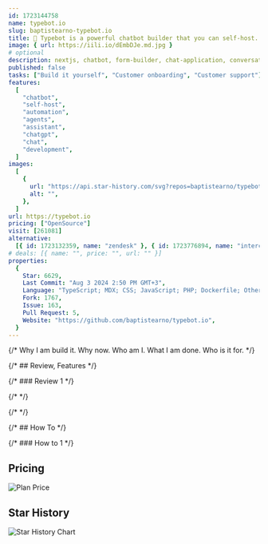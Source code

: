 ```yaml
---
id: 1723144758
name: typebot.io
slug: baptistearno-typebot.io
title: 💬 Typebot is a powerful chatbot builder that you can self-host.
image: { url: https://iili.io/dEmbDJe.md.jpg }
# optional
description: nextjs, chatbot, form-builder, chat-application, conversational-bots, tailwindcss,  ,
published: false
tasks: ["Build it yourself", "Customer onboarding", "Customer support"]
features:
  [
    "chatbot",
    "self-host",
    "automation",
    "agents",
    "assistant",
    "chatgpt",
    "chat",
    "development",
  ]
images:
  [
    {
      url: "https://api.star-history.com/svg?repos=baptistearno/typebot.io",
      alt: "",
    },
  ]
url: https://typebot.io
pricing: ["OpenSource"]
visit: [261081]
alternative:
  [{ id: 1723132359, name: "zendesk" }, { id: 1723776894, name: "intercom" }]
# deals: [{ name: "", price: "", url: "" }]
properties:
  {
    Star: 6629,
    Last Commit: "Aug 3 2024 2:50 PM GMT+3",
    Language: "TypeScript; MDX; CSS; JavaScript; PHP; Dockerfile; Other",
    Fork: 1767,
    Issue: 163,
    Pull Request: 5,
    Website: "https://github.com/baptistearno/typebot.io",
  }
---
```


{/* Why I am build it. Why now. Who am I. What I am done. Who is it for. */}

{/* ## Review, Features */}

{/* ### Review 1 */}

{/* <DetailYoutube videoId="" startTime={0} /> */}

{/* <Twitters ids=[] /> */}

{/* ## How To */}

{/* ### How to 1 */}

## Pricing

<Img
  src="https://p140.p3.n0.cdn.zight.com/items/mXuQRzEN/ffe42f78-d6c2-4c7f-b632-1cddcb9e89ac.jpg?v=%220fdc5d7f8ddabeab04470c507e7eadd5%22"
  alt="Plan Price"
/>

## Star History

![Star History Chart](https://api.star-history.com/svg?repos=baptistearno/typebot.io)
